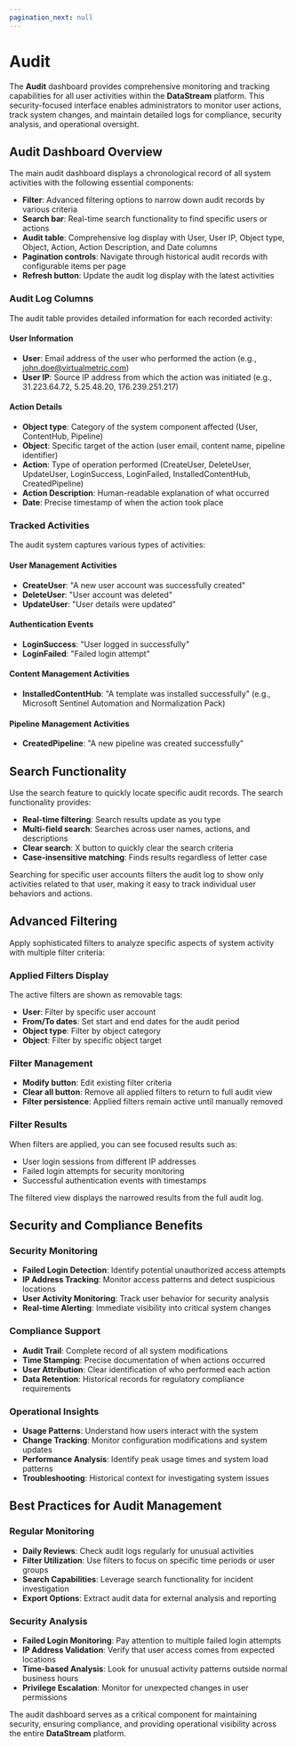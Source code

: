 ```yaml
---
pagination_next: null
---
```


# Audit

The **Audit** dashboard provides comprehensive monitoring and tracking capabilities for all user activities within the **DataStream** platform. This security-focused interface enables administrators to monitor user actions, track system changes, and maintain detailed logs for compliance, security analysis, and operational oversight.

## Audit Dashboard Overview

The main audit dashboard displays a chronological record of all system activities with the following essential components:

- **Filter**: Advanced filtering options to narrow down audit records by various criteria
- **Search bar**: Real-time search functionality to find specific users or actions
- **Audit table**: Comprehensive log display with User, User IP, Object type, Object, Action, Action Description, and Date columns
- **Pagination controls**: Navigate through historical audit records with configurable items per page
- **Refresh button**: Update the audit log display with the latest activities

### Audit Log Columns

The audit table provides detailed information for each recorded activity:

#### User Information

- **User**: Email address of the user who performed the action (e.g., john.doe@virtualmetric.com)
- **User IP**: Source IP address from which the action was initiated (e.g., 31.223.64.72, 5.25.48.20, 176.239.251.217)

#### Action Details

- **Object type**: Category of the system component affected (User, ContentHub, Pipeline)
- **Object**: Specific target of the action (user email, content name, pipeline identifier)
- **Action**: Type of operation performed (CreateUser, DeleteUser, UpdateUser, LoginSuccess, LoginFailed, InstalledContentHub, CreatedPipeline)
- **Action Description**: Human-readable explanation of what occurred
- **Date**: Precise timestamp of when the action took place

### Tracked Activities

The audit system captures various types of activities:

#### User Management Activities

- **CreateUser**: "A new user account was successfully created"
- **DeleteUser**: "User account was deleted"  
- **UpdateUser**: "User details were updated"

#### Authentication Events

- **LoginSuccess**: "User logged in successfully"
- **LoginFailed**: "Failed login attempt"

#### Content Management Activities

- **InstalledContentHub**: "A template was installed successfully" (e.g., Microsoft Sentinel Automation and Normalization Pack)

#### Pipeline Management Activities

- **CreatedPipeline**: "A new pipeline was created successfully"

## Search Functionality

Use the search feature to quickly locate specific audit records. The search functionality provides:

- **Real-time filtering**: Search results update as you type
- **Multi-field search**: Searches across user names, actions, and descriptions
- **Clear search**: X button to quickly clear the search criteria
- **Case-insensitive matching**: Finds results regardless of letter case

Searching for specific user accounts filters the audit log to show only activities related to that user, making it easy to track individual user behaviors and actions.

## Advanced Filtering

Apply sophisticated filters to analyze specific aspects of system activity with multiple filter criteria:

### Applied Filters Display

The active filters are shown as removable tags:

- **User**: Filter by specific user account
- **From/To dates**: Set start and end dates for the audit period
- **Object type**: Filter by object category
- **Object**: Filter by specific object target

### Filter Management

- **Modify button**: Edit existing filter criteria
- **Clear all button**: Remove all applied filters to return to full audit view
- **Filter persistence**: Applied filters remain active until manually removed

### Filter Results

When filters are applied, you can see focused results such as:

- User login sessions from different IP addresses
- Failed login attempts for security monitoring
- Successful authentication events with timestamps

The filtered view displays the narrowed results from the full audit log.

## Security and Compliance Benefits

### Security Monitoring

- **Failed Login Detection**: Identify potential unauthorized access attempts
- **IP Address Tracking**: Monitor access patterns and detect suspicious locations
- **User Activity Monitoring**: Track user behavior for security analysis
- **Real-time Alerting**: Immediate visibility into critical system changes

### Compliance Support

- **Audit Trail**: Complete record of all system modifications
- **Time Stamping**: Precise documentation of when actions occurred
- **User Attribution**: Clear identification of who performed each action
- **Data Retention**: Historical records for regulatory compliance requirements

### Operational Insights

- **Usage Patterns**: Understand how users interact with the system
- **Change Tracking**: Monitor configuration modifications and system updates
- **Performance Analysis**: Identify peak usage times and system load patterns
- **Troubleshooting**: Historical context for investigating system issues

## Best Practices for Audit Management

### Regular Monitoring

- **Daily Reviews**: Check audit logs regularly for unusual activities
- **Filter Utilization**: Use filters to focus on specific time periods or user groups
- **Search Capabilities**: Leverage search functionality for incident investigation
- **Export Options**: Extract audit data for external analysis and reporting

### Security Analysis

- **Failed Login Monitoring**: Pay attention to multiple failed login attempts
- **IP Address Validation**: Verify that user access comes from expected locations
- **Time-based Analysis**: Look for unusual activity patterns outside normal business hours
- **Privilege Escalation**: Monitor for unexpected changes in user permissions

The audit dashboard serves as a critical component for maintaining security, ensuring compliance, and providing operational visibility across the entire **DataStream** platform.
